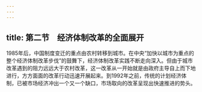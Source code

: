 ```yaml
---
---
---
```

title: 第二节　经济体制改革的全面展开
---




1985年后，中国制度变迁的重点由农村转移到城市。在中央“加快以城市为重点的整个经济体制改革步伐”的鼓舞下，经济体制改革实践不断走向深入。但由于城市改革遇到的阻力远远大于农村改革，这一改革从一开始就是由政府主导自上而下地进行，方方面面的改革行动迅速开展起来。到1992年之前，传统的计划经济体制，已被市场经济冲出一个又一个缺口，市场取向的改革呈现出快速推进的势头。
